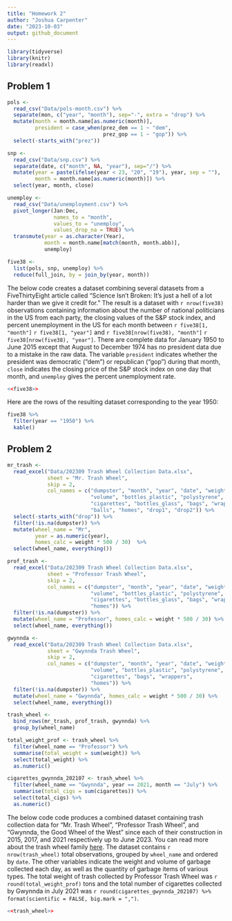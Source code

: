 ```yaml
---
title: "Homework 2"
author: "Joshua Carpenter"
date: "2023-10-03"
output: github_document
---
```


```r
library(tidyverse)
library(knitr)
library(readxl)
```


## Problem 1
```r
pols <- 
  read_csv("Data/pols-month.csv") %>%
  separate(mon, c("year", "month"), sep="-", extra = "drop") %>%
  mutate(month = month.name[as.numeric(month)], 
         president = case_when(prez_dem == 1 ~ "dem", 
                               prez_gop == 1 ~ "gop")) %>%
  select(-starts_with("prez"))

snp <-
  read_csv("Data/snp.csv") %>%
  separate(date, c("month", NA, "year"), sep="/") %>%
  mutate(year = paste(ifelse(year < 23, "20", "19"), year, sep = ""), 
         month = month.name[as.numeric(month)]) %>%
  select(year, month, close)

unemploy <-
  read_csv("Data/unemployment.csv") %>%
  pivot_longer(Jan:Dec, 
               names_to = "month", 
               values_to = "unemploy",
               values_drop_na = TRUE) %>%
  transmute(year = as.character(Year), 
            month = month.name[match(month, month.abb)], 
            unemploy)

five38 <-
  list(pols, snp, unemploy) %>%
  reduce(full_join, by = join_by(year, month))
```

The below code creates a dataset combining several datasets from a FiveThirtyEight article called "Science Isn’t Broken: It’s just a hell of a lot harder than we give it credit for." The result is a dataset with `r nrow(five38)` observations containing information about the number of national politicians in the US from each party, the closing values of the S&P stock index, and percent unemployment in the US for each month between `r five38[1, "month"]` `r five38[1, "year"]` and `r five38[nrow(five38), "month"]` `r five38[nrow(five38), "year"]`. There are complete data for January 1950 to June 2015 except that August to December 1974 has no president data due to a mistake in the raw data. The variable `president` indicates whether the president was democratic ("dem") or republican ("gop") during that month, `close` indicates the closing price of the S&P stock index on one day that month, and `unemploy` gives the percent unemployment rate.

```r
<<five38>>
```

Here are the rows of the resulting dataset corresponding to the year 1950:
```r
five38 %>%
  filter(year == "1950") %>%
  kable()
```

## Problem 2
```r
mr_trash <-
  read_excel("Data/202309 Trash Wheel Collection Data.xlsx", 
             sheet = "Mr. Trash Wheel", 
             skip = 2,
             col_names = c("dumpster", "month", "year", "date", "weight", 
                           "volume", "bottles_plastic", "polystyrene", 
                           "cigarettes", "bottles_glass", "bags", "wrappers", 
                           "balls", "homes", "drop1", "drop2")) %>%
  select(-starts_with("drop")) %>%
  filter(!is.na(dumpster)) %>%
  mutate(wheel_name = "Mr", 
         year = as.numeric(year), 
         homes_calc = weight * 500 / 30)  %>%
  select(wheel_name, everything())

prof_trash <-
  read_excel("Data/202309 Trash Wheel Collection Data.xlsx", 
             sheet = "Professor Trash Wheel", 
             skip = 2,
             col_names = c("dumpster", "month", "year", "date", "weight", 
                           "volume", "bottles_plastic", "polystyrene", 
                           "cigarettes", "bottles_glass", "bags", "wrappers", 
                           "homes")) %>%
  filter(!is.na(dumpster)) %>%
  mutate(wheel_name = "Professor", homes_calc = weight * 500 / 30) %>%
  select(wheel_name, everything())

gwynnda <-
  read_excel("Data/202309 Trash Wheel Collection Data.xlsx", 
             sheet = "Gwynnda Trash Wheel", 
             skip = 2,
             col_names = c("dumpster", "month", "year", "date", "weight", 
                           "volume", "bottles_plastic", "polystyrene", 
                           "cigarettes", "bags", "wrappers", 
                           "homes")) %>%
  filter(!is.na(dumpster)) %>%
  mutate(wheel_name = "Gwynnda", homes_calc = weight * 500 / 30) %>%
  select(wheel_name, everything())

trash_wheel <- 
  bind_rows(mr_trash, prof_trash, gwynnda) %>%
  group_by(wheel_name)
```
```r
total_weight_prof <- trash_wheel %>%
  filter(wheel_name == "Professor") %>%
  summarise(total_weight = sum(weight)) %>%
  select(total_weight) %>%
  as.numeric()

cigarettes_gwynnda_202107 <- trash_wheel %>%
  filter(wheel_name == "Gwynnda", year == 2021, month == "July") %>%
  summarise(total_cigs = sum(cigarettes)) %>%
  select(total_cigs) %>%
  as.numeric()
```

The below code code produces a combined dataset containing trash collection data for "Mr. Trash Wheel", "Professor Trash Wheel", and "Gwynnda, the Good Wheel of the West" since each of their construction in 2015, 2017, and 2021 respectively up to June 2023. You can read more about the trash wheel family [here](https://www.mrtrashwheel.com/). The dataset contains `r nrow(trash_wheel)` total observations, grouped by `wheel_name` and ordered by `date`. The other variables indicate the weight and volume of garbage collected each day, as well as the quantity of garbage items of various types. The total weight of trash collected by Professor Trash Wheel was `r round(total_weight_prof)` tons and the total number of cigarettes collected by Gwynnda in July 2021 was `r round(cigarettes_gwynnda_202107) %>% format(scientific = FALSE, big.mark = ",")`.

```r
<<trash_wheel>>
```